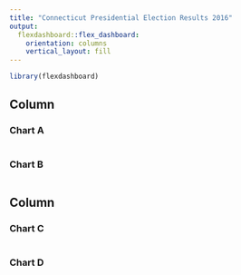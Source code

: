 ```yaml
---
title: "Connecticut Presidential Election Results 2016"
output: 
  flexdashboard::flex_dashboard:
    orientation: columns
    vertical_layout: fill
---
```


```r
library(flexdashboard)
```

Column 
-----------------------------------------------------------------------

### Chart A

```r

```

### Chart B

```r

```

Column 
-----------------------------------------------------------------------

### Chart C

```r

```

### Chart D

```r

```

